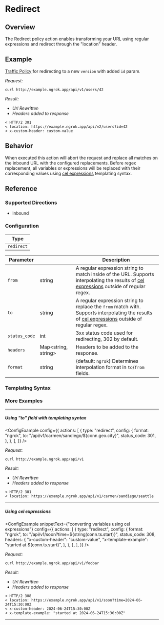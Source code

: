 
# Redirect

## Overview

The Redirect policy action enables transforming your URL using regular expressions and redirect through the "location" header.

## Example

[Traffic Policy](/docs/http/traffic-policy/index.mdx) for redirecting to a new `version` with added `id` param.

<ExampleHTTP />

_Request:_

```shell
curl http://example.ngrok.app/api/v1/users/42
```

_Result:_

- _Url Rewritten_
- _Headers added to response_

```shell
< HTTP/2 301
< location: https://example.ngrok.app/api/v2/users?id=42
< x-custom-header: custom-value
```

## Behavior

When executed this action will abort the request and replace all matches on the inbound URL with the configured replacements. Before regex replacement, all variables or expressions will be replaced with their corresponding values using [cel expressions](https://ngrok.com/docs/http/traffic-policy/expressions) templating syntax.

## Reference

### Supported Directions

- Inbound

### Configuration

| Type       |
| ---------- |
| `redirect` |

| Parameter     | &nbsp;                    | Description                                                                                                                                                         |
| ------------- | ------------------------- | ------------------------------------------------------------------------------------------------------------------------------------------------------------------- |
| `from`        | string                    | A regular expression string to match inside of the URL. Supports interpolating the results of [cel expressions](#templating-syntax) outside of regular regex.       |
| `to`          | string                    | A regular expression string to replace the `from` match with. Supports interpolating the results of [cel expressions](#templating-syntax) outside of regular regex. |
| `status_code` | int                       | 3xx status code used for redirecting, 302 by default.                                                                                                               |
| `headers`     | Map&lt;string, string&gt; | Headers to be added to the response.                                                                                                                                |
| `format`      | string                    | (default: `ngrok`) Determines interpolation format in `to`/`from` fields.                                                                                           |

### Templating Syntax

<CelTemplateSyntaxExplanation />

### More Examples

<hr />

##### Using "to" field with templating syntax

<ConfigExample
	config={{
		actions: [
			{
				type: "redirect",
				config: {
					format: "ngrok",
					to: "/api/v1/carmen/sandiego/${conn.geo.city}",
					status_code: 301,
				},
			},
		],
	}}
/>

_Request:_

```shell
curl http://example.ngrok.app/api/v1
```

_Result:_

- _Url Rewritten_
- _Headers added to response_

```shell
< HTTP/2 301
< location: https://example.ngrok.app/api/v1/carmen/sandiego/seattle
```

<hr />

##### Using cel expressions

<ConfigExample
	snippetText={"converting variables using cel expressions"}
	config={{
		actions: [
			{
				type: "redirect",
				config: {
					format: "ngrok",
					to: "/api/v1/soon?time=${string(conn.ts.start)}",
					status_code: 308,
					headers: {
						"x-custom-header": "custom-value",
						"x-template-example": "started at ${conn.ts.start}",
					},
				},
			},
		],
	}}
/>

_Request:_

```shell
curl http://example.ngrok.app/api/v1/foobar
```

_Result:_

- _Url Rewritten_
- _Headers added to response_

```shell
< HTTP/2 308
< location: https://example.ngrok.app/api/v1/soon?time=2024-06-24T15:30:00Z
< x-custom-header: 2024-06-24T15:30:00Z
< x-template-example: "started at 2024-06-24T15:30:00Z"
```

<hr />
